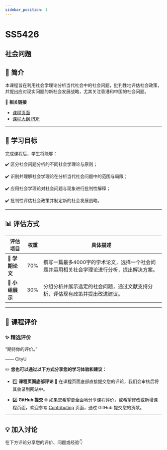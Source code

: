 ```yaml
---
sidebar_position: 1
---
```


# SS5426
## 社会问题

## **📘 简介**
本课程旨在利用社会学理论分析当代社会中的社会问题，批判性地评估社会政策，并提出应对现实问题的新社会发展战略，尤其关注香港和中国的社会问题。

🔗 **相关链接**
- [课程页面](https://www.cityu.edu.hk/catalogue/pg/202425/course/SS5426.htm)
- [课程大纲 PDF](https://www.cityu.edu.hk/catalogue/pg/202425/course/SS5426.pdf)

---

## **🎯 学习目标**

完成课程后，学生将能够：

✔️ 区分社会问题分析的不同社会学理论与原则；

✔️ 识别并理解社会学理论在分析当代社会问题中的范围与局限；

✔️ 应用社会学理论对社会问题与现象进行批判性解释；

✔️ 批判性评估社会政策并制定新的社会发展战略。

---

## **📊 评估方式**

| **评估项目**             | **权重** | **具体描述**                                                                                       |
|------------------------|---------|---------------------------------------------------------------------------------------------------|
| **📄 学期论文**          | 70%     | 撰写一篇最多4000字的学术论文，选择一个社会问题并运用相关社会学理论进行分析，提出解决方案。                                              |
| **🎤 小组展示**          | 30%     | 分组分析并展示选定的社会问题，通过文献支持分析，评估现有政策并提出改进建议。                                                |

---

## **💬 课程评价**

### ✨ **精选评价**
<div className={commentStyles.commentBox}>
    <p className={commentStyles.commentText}>
        “期待你的评价。”
    </p>
    <p className={commentStyles.commentAuthor}>—— CityU</p>
</div>

✏️ **您也可以通过以下方式分享您的学习体验和建议：**

- 1️⃣ **课程页面底部评论**
💬 在课程页面底部直接提交您的评论，我们会审核后将其收录到网站中。

- 2️⃣ **GitHub 提交**
🌐 如果您希望更全面地分享课程评价，或希望修改或新增课程页面，欢迎参考 [Contributing](https://penjc.github.io/cityU-navigator/contributing) 页面，通过 GitHub 提交您的贡献。

---

## **💡 加入讨论**

在下方评论分享您的评价、问题或经验👇
<Utterances />
